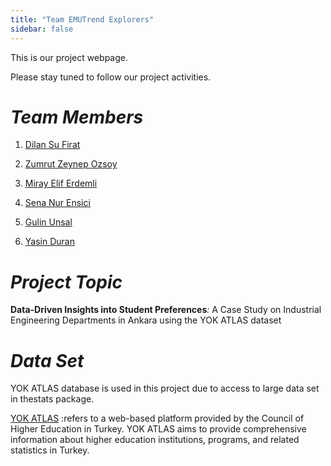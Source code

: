 ```yaml
---
title: "Team EMUTrend Explorers"
sidebar: false 
---
```


This is our project webpage.

Please stay tuned to follow our project activities.

# *Team Members*

1.  [Dilan Su Firat](https://github.com/sufirat)

2.  [Zumrut Zeynep Ozsoy](https://github.com/zzeynepo)

3.  [Miray Elif Erdemli](https://github.com/MirayElifErdemli)

4.  [Sena Nur Ensici](https://github.com/ensici)

5.  [Gulin Unsal](https://github.com/gulinunsal)

6.  [Yasin Duran](https://github.com/Yasinduran2200469822)

# *Project Topic*

**Data-Driven Insights into Student Preferences***:* A Case Study on Industrial Engineering Departments in Ankara using the YOK ATLAS dataset

# *Data Set*

YOK ATLAS database is used in this project due to access to large data set in thestats package.


[YOK ATLAS](https://yokatlas.yok.gov.tr/) :refers to a web-based platform provided by the Council of Higher Education in Turkey. YOK ATLAS aims to provide comprehensive information about higher education institutions, programs, and related statistics in Turkey. 
